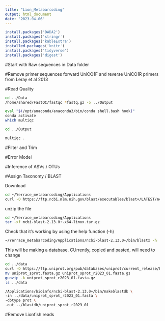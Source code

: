 ```yaml
---
title: "Lion_Metabarcoding"
output: html_document
date: "2023-04-06"
---
```


```r
install.packages('DADA2')
install.packages('stringr')
install.packages('kableExtra')
installed.packages('knitr')
install.packages('tidyverse')
install.packages('digest')
```



#Start with Raw sequences
in Data folder

#Remove primer sequences
forward UniCO1F and reverse UniCO1R primers from Leray et al 2013

#Read Quality

```bash
cd ../Data 
/home/shared/FastQC/fastqc *fastq.gz -o ../Output
```

```bash
eval "$(/opt/anaconda/anaconda3/bin/conda shell.bash hook)"
conda activate
which multiqc

cd ../Output

multiqc .
```


#Filter and Trim

#Error Model

#Inference of ASVs / OTUs

#Assign Taxonomy / BLAST

Download

```bash
cd ~/Yerrace_metabarcoding/Applications
curl -O https://ftp.ncbi.nlm.nih.gov/blast/executables/blast+/LATEST/ncbi-blast-2.13.0+-x64-linux.tar.gz
```

unzip the file

```bash
cd ~/Yerrace_metabarcoding/Applications
tar -xf ncbi-blast-2.13.0+-x64-linux.tar.gz
```

Check that it's working by using the help function (-h)

```bash
~/Yerrace_metabarcoding/Applications/ncbi-blast-2.13.0+/bin/blastx -h
```


This will be making a database. CUrrently, copied and pasted, will need to change

```bash
cd ../data
curl -O https://ftp.uniprot.org/pub/databases/uniprot/current_release/knowledgebase/complete/uniprot_sprot.fasta.gz
mv uniprot_sprot.fasta.gz uniprot_sprot_r2023_01.fasta.gz
gunzip -k uniprot_sprot_r2023_01.fasta.gz
ls ../data
```

```bash
/Applications/bioinfo/ncbi-blast-2.13.0+/bin/makeblastdb \
-in ../data/uniprot_sprot_r2023_01.fasta \
-dbtype prot \
-out ../blastdb/uniprot_sprot_r2023_01
```

#Remove Lionfish reads
